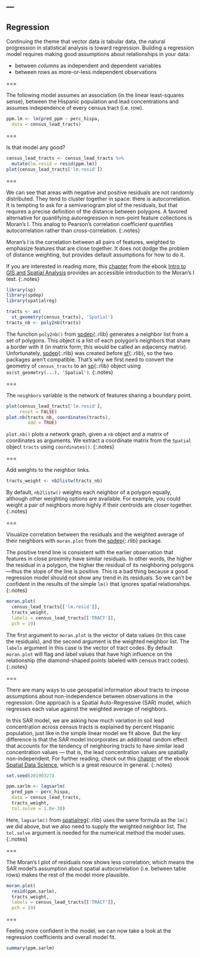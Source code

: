 ---
---

## Regression

Continuing the theme that vector data *is* tabular data, the natural
progression in statistical analysis is toward regression. Building a regression
model requires making good assumptions about relationships in your data:

- between *columns* as independent and dependent variables
- between *rows* as more-or-less independent observations

===

The following model assumes an association (in the linear least-squares sense),
between the Hispanic population and lead concentrations and assumes independence
of every census tract (i.e. row).

```r
ppm.lm <- lm(pred_ppm ~ perc_hispa,
  data = census_lead_tracts)
```

===

Is that model any good?

```r
census_lead_tracts <- census_lead_tracts %>%
  mutate(lm.resid = resid(ppm.lm))
plot(census_lead_tracts['lm.resid'])
```

===

We can see that areas with negative and positive residuals are not randomly distributed.
They tend to cluster together in space: there is
autocorrelation. It is tempting to ask for a semivariogram plot of the
residuals, but that requires a precise definition of the distance between
polygons. A favored alternative for quantifying autoregression in non-point
feature collections is Moran's I. This analog to Pearson's correlation
coefficient quantifies autocorrelation rather than cross-correlation.
{:.notes}

Moran's I is the correlation between all pairs of features, weighted to
emphasize features that are close together. It does not dodge the problem of
distance weighting, but provides default assumptions for how to do it.

If you are interested in reading more, this [chapter](https://mgimond.github.io/Spatial/spatial-autocorrelation.html) from
the ebook [Intro to GIS and Spatial Analysis](https://mgimond.github.io/Spatial/index.html)
provides an accessible introduction to the Moran's I test.
{:.notes}

```r
library(sp)
library(spdep)
library(spatialreg)

tracts <- as(
  st_geometry(census_tracts), 'Spatial')
tracts_nb <- poly2nb(tracts)
```

The function `poly2nb()` from [spdep](){:.rlib} generates a neighbor list from
a set of polygons. This object is a list of each polygon's neighbors that share
a border with it (in matrix form, this would be called an adjacency matrix).
Unfortunately, [spdep](){:.rlib} was created before [sf](){:.rlib}, so the two 
packages aren't compatible. That's why we first need to convert the geometry of `census_tracts` 
to an [sp](){:.rlib} object using `as(st_geometry(...), 'Spatial')`.
{:.notes}

===

The `neighbors` variable is the network of features sharing a boundary point.

```r
plot(census_lead_tracts['lm.resid'],
     reset = FALSE)
plot.nb(tracts_nb, coordinates(tracts),
        add = TRUE)
```

`plot.nb()` plots a network graph, given a `nb` object and a matrix of coordinates as 
arguments. We extract a coordinate matrix from the `Spatial` object `tracts` using
`coordinates()`.
{:.notes}

===

Add weights to the neighbor links.

```r
tracts_weight <- nb2listw(tracts_nb)
```

By default, `nb2listw()` weights each neighbor of a polygon equally, although other
weighting options are available. For example, you could weight a pair of neighbors more
highly if their centroids are closer together.
{:.notes}

===

Visualize correlation between the residuals and the weighted average
of their neighbors with `moran.plot` from the
[spdep](){:.rlib} package. 

The positive trend line is consistent with the
earlier observation that features in close proximity have similar
residuals. In other words, the higher the residual
in a polygon, the higher the residual of its 
neighboring polygons---thus the slope of the line is positive. This is
a bad thing because a good regression model should not show any
trend in its residuals. So we can't be confident in the results of the
simple `lm()` that ignores spatial relationships.
{:.notes}

```r
moran.plot(
  census_lead_tracts[['lm.resid']],
  tracts_weight,
  labels = census_lead_tracts[['TRACT']],
  pch = 19)
```

The first argument to `moran.plot` is the vector of data values (in this case the residuals),
and the second argument is the weighted neighbor list. The `labels` argument in this
case is the vector of tract codes. By default `moran.plot` will flag and label values
that have high influence on the relationship (the diamond-shaped points labeled with 
census tract codes).
{:.notes}

===

There are many ways to use geospatial information about tracts to impose
assumptions about non-independence between observations in the regression. One
approach is a Spatial Auto-Regressive (SAR) model, which regresses each value against
the weighted average of neighbors.

In this SAR model, we are asking how much variation in soil lead concentration across
census tracts is explained by percent Hispanic population, just like in the simple
linear model we fit above. But the key difference is that the SAR model incorporates
an additional random effect that accounts for the tendency of neighboring tracts to
have similar lead concentration values --- that is, the lead concentration
values are spatially non-independent. For further reading, check out this
[chapter](https://keen-swartz-3146c4.netlify.app/spatial-regression.html) of the
ebook [Spatial Data Science](https://keen-swartz-3146c4.netlify.app/), which is 
a great resource in general.
{:.notes}

```r
set.seed(20190327)
```
```r
ppm.sarlm <- lagsarlm(
  pred_ppm ~ perc_hispa,
  data = census_lead_tracts,
  tracts_weight,
  tol.solve = 1.0e-30)
```

Here, `lagsarlm()` from [spatialreg](){:.rlib} uses the same formula as the `lm()` 
we did above, but we also need to supply the weighted neighbor list.
The `tol.solve` argument is needed for the numerical method the model uses.
{:.notes}

===

The Moran's I plot of residuals now shows less correlation; which means the SAR
model's assumption about spatial autocorrelation (i.e. between table rows) makes
the rest of the model more plausible.

```r
moran.plot(
  resid(ppm.sarlm),
  tracts_weight,
  labels = census_lead_tracts[['TRACT']],
  pch = 19)
```

===

Feeling more confident in the model, we can now take a look at the regression
coefficients and overall model fit.

```r
summary(ppm.sarlm)
```


